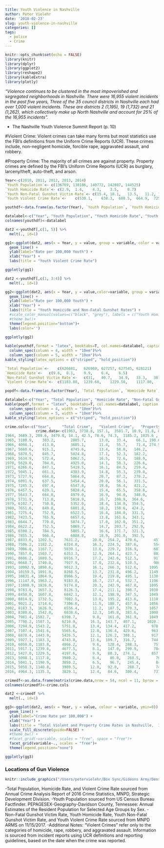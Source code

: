 ```yaml
---
title: Youth Violence in Nashville
author: Peter Vielehr
date: '2018-02-23'
slug: youth-violence-in-nashville
categories: []
tags:
  - police
  - Crime
---
```


```r
knitr::opts_chunk$set(echo = FALSE)
library(knitr)
library(dplyr)
library(ggplot2)
library(reshape2)
library(kableExtra)
library(plotly)
```

*"Violence continues to be clustered in the most impoverished and segregated neighborhoods in Nashville. There were 16,955 violent incidents in the past five years, Three of the 35 council districts in Nashville each had over 1,000 violent incidents. These are districts 2 (1,195), 19 (1,732) and 21 (1,262), which collectively make up North Nashville and account for 25% of the 16,955 incidents".*

- The Nashville Youth Violence Summit Report (p. 10)

#Violent Crime: 
Violent crimes can take many forms but most statistics use the FBI's definitions from the Uniform Crime Reports (UCR). These crimes include, non-negligent homicide, forcible rape, aggravated assault, and robbery. 

#Property Crime:
The majority of all crimes are against property. Property crimes are defined by the FBI's Uniform Crime Reports (UCR) as burglary, larceny/theft, auto-theft, and arson. 



```r

Year<-c(2010, 2011, 2012, 2013, 2014)
`Youth Population`<- c(136769, 138186, 140772, 142887, 144525)
`Youth Homicide Rate`<-	c(2.9,	1.4,	4.3,	3.5,	0.7)
`Youth Non-Fatal Gunshot Victim Rate`<-	c(15.4,	18.1,	13.5,	11.2, 14.5)
`Youth Violent Crime Rate`<-	c(530.1,	638.3,	680.5,	664.9,	725.8)

youthdf<-data.frame(as.factor(Year), `Youth Population`, `Youth Homicide Rate`, `Youth Non-Fatal Gunshot Victim Rate`, `Youth Violent Crime Rate`)

datalabel<-c("Year", "Youth Population", "Youth Homicide Rate", "Youth Non-Fatal Gunshot Victim Rate", "Youth Violent Crime Rate")
colnames(youthdf)<-datalabel

dat2 <-youthdf[,c(1, 5)] %>%
  melt(., id=1) 

gg1<-ggplot(dat2, aes(x = Year, y = value, group = variable, color = variable, ymin=200)) + 
  geom_line() + 
  ylab(label="Rate per 100,000 Youth") + 
  xlab("Year") + 
  labs(title = "Youth Violent Crime Rate") 

ggplotly(gg1)

dat2 <-youthdf[,c(1, 3:4)] %>%
  melt(., id=1) 

gg2<-ggplot(dat2, aes(x = Year, y = value,color=variable, group = variable, ymin=0)) + 
  geom_line() + 
  ylab(label="Rate per 100,000 Youth") + 
  xlab("Year") + 
  labs(title = "Youth Homicide and Non-Fatal Gunshot Rates") + 
  #scale_color_manual(values=c("black", "grey"), labels = c("Youth Homicide Rate", "Youth Non-Fatal Gunshot Victim Rate"))+
  #theme_bw()+ 
  theme(legend.position="bottom")+ 
  labs(color='') 
  
ggplotly(gg2)

```

```r

kable(youthdf,format = "latex", booktabs=T, col.names=datalabel, caption = "Youth Crime Rates per 100,000 Youth under 18", format.args = list(big.mark = ",")) %>%
  column_spec(column = 4, width = "10em")%>%
  column_spec(column = 5, width = "10em")%>%
kable_styling(latex_options = c("striped", "hold_position"))

```

```r
`Total Population`<-	c(626681,	626969,	627257,	627545,	628121)
`Homicide Rate`<-	c(9.6,	8.1,	9.9,	6.4,	6.5)
`Non-Fatal Gunshot Victim Rate`<-	c(31,	40.7,	34.9,	33.3,	38)
`Violent Crime Rate`<-	c(1183.80,	1239.60,	1229.50,	1117.80,	1190.90)

popdf<-data.frame(as.factor(Year), `Total Population`, `Homicide Rate`, `Non-Fatal Gunshot Victim Rate`, `Violent Crime Rate`)

datalabel<-c("Year", "Total Population", "Homicide Rate", "Non-Fatal Gunshot Victim Rate", "Violent Crime Rate")
kable(popdf,format = "latex", booktabs=T, col.names=datalabel, caption = "Total Crime Rates per 100,000 Nashville Residents", format.args = list(big.mark = ","))%>%
  column_spec(column = 4, width = "10em")%>%
  column_spec(column = 5, width = "10em")%>%
kable_styling(latex_options = c("striped", "hold_position"))


```

```r

crime.cols<-c("Year",     "Total Crime",   "Violent Crime",   "Property Crime" ,  "Murder"  ,  "Rape",  "Robbery", "Agg Assault", "Burglary",  "Larceny", "Auto Theft")
              crime.data<-c(1963, 3738.8, 157.1,  3581.7, 10.9, 11.8, 83.6,  50.8, 1106.4, 1179.4, 1296.0,
1964, 3689.3, 209.6, 3479.8, 14.1, 42.5, 78.6, 74.3,  1185.2, 1035.6 , 1259.0,
1965, 3188.9,    303.2,       2885.7,      13.0,   33.4,    66.1, 190.6,  949.7,   921.6, 1014.5,
1966, 4098.1,    413.0,       3685.1,      11.4,   55.7,    71.4, 274.5,  1153.2, 1557.1, 974.8,
1967, 5660.6,    915.1,       4745.6,      13.4,   58.0,   146.2,       697.5,     1365.8,1995.8, 1383.9,
1968, 5870.5,    845.7,       5024.8,      17.1,   52.3,   182.2,       594.1,     1328.5,1997.5, 1698.8,
1969, 5634.9,    572.4,       5062.5,      16.5,   72.6,   188.9,       294.4,     1420.4,1887.4, 1754.8,
1970, 5629.0,    704.0,       4925.0,      14.1,   58.3,   226.6,       405.0,     1548.2,1676.6, 1700.2,
1971, 6266.6,    847.1,       5419.5,      16.1,   84.5,   259.4,       487.2,     1812.1,2228.3, 1379.1,
1972, 5045.1,    661.3,       4383.9,      14.8,   55.3,   239.0,       352.1,     1451.0,1913.6, 1019.3,
1973, 5727.9,    664.0,       5064.0,      20.7,   87.2,   270.2,       285.9,     1825.8,2202.2, 1036.0,
1974, 6091.9,    637.5,       5454.4,      20.0,   56.1,   331.5,       229.9,     2209.1,2390.4, 854.9,
1975, 7245.3,    697.4,       6547.8,      19.6,   56.4,   421.2,       200.2,     1997.9,3637.2, 912.7,
1976, 6457.5,    629.1,       5828.4,      15.4,   65.5,   358.8,       189.4,     1852.5,3293.1, 682.7,
1977, 5643.7,    664.8,       4979.0,      16.9,   94.0,   348.0,       205.8,     1799.8,2505.4, 673.8,
1978, 5731.9,    713.0,       5018.9,      16.7,  108.9,  364.6,       222.8,     1772.2,2523.3, 723.4,
1979, 6102.7,    750.8,       5352.0,      18.4,  134.0,  354.5,       243.8,     1931.6,2772.7, 647.6,
1980, 7651.6,    849.8,       6801.8,      18.2,  150.6,  424.2,       256.8,     2403.0,3597.4, 801.3,
1981, 7275.4,    752.9,       6522.5,      16.4,  184.0,  331.3,       221.2,     2152.9,3734.7, 634.9,
1982, 7423.5,    765.9,       6657.6,      13.8,  161.6,  343.1,       247.3,     1967.4,4207.0, 483.2,
1983, 6644.7,    770.0,       5874.7,      17.0,  162.0,  351.2,       239.7,     1763.6,3608.3, 502.8,
1984, 6622.2,    752.5,       5869.7,      14.7,  203.7,  292.9,       241.3,     1789.8,3539.5, 540.4,
1985, 6590.2,    784.5,       5805.7,      16.6,  171.7,  321.3,       274.9,     1737.2,3593.8, 474.7,
1986, 7855.3,    966.4,       6888.8,      18.9,  201.0,  392.5,       354.1,     2287.0,3965.1, 636.8,
1987, 8833.6,  1202.5,     7631.2,      20.0,  254.2,  470.6,       457.8,     2274.5, 4515.7, 840.9,
1988, 7506.2,  1182.2,     6324.0,      16.3,  224.5,  387.6,       554.0,     1758.5, 4009.0, 556.5,
1989, 7006.8,  1167.7,     5839.1,      13.6,  229.7,  316.9,       607.5,     1588.6, 3741.8, 508.7,
1990, 7857.0,  1503.7,     6353.3,      12.9,  264.1,  423.7,       803.1,     1740.9, 3938.1, 674.4,
1991, 8606.2,  1689.5,     6916.7,      17.2,  242.6,  512.5,       917.2,     1997.5, 4220.5, 698.7,
1992, 9668.7,  1740.8,     7927.9,      17.0,  232.4,  510.5,       980.9,     1959.0, 4995.4, 973.5,
1993, 10902.9, 1890.6,     9012.3,      16.1,  266.3,  512.6,     1095.7,    1731.1, 6141.0,       1140.2,
1994, 10159.5, 1891.0,     8268.5,      13.7,  231.8,  496.2,     1149.3,    1560.9, 5385.0 ,      1322.5,
1995, 10831.4, 1864.9,     8966.5,      19.4,  219.8,  495.1,     1130.6,    1524.2, 5619.3  ,     1823.0,
1996, 11147.0, 1963.2,     9183.8,      16.7,  217.4,  532.7,     1196.3,    1469.1, 6076.9   ,    1637.8,
1997, 11000.9, 1826.0,     9174.8,      20.3,  242.9,  467.8,     1095.0,    1599.9, 5921.9    ,   1653.1,
1998, 9783.6,  1657.3,     8126.3,      17.4,  211.1,  398.7,     1030.2,    1343.6, 5517.6     ,  1265.1,
1999, 8450.0,  1607.8,     6842.1,      12.1,  198.9,  347.5,     1049.3,    1234.4, 4627.8, 979.8,
2000, 8814.9,  1732.5,     7082.5,      13.0,  195.2,  413.6,     1110.7,    1351.1,4797.2, 934.1,
2001, 9021.2,  1714.6,     7306.6,      11.5,  188.7,  457.8,     1056.5,    1372.8,4969.0, 964.8,
2002, 8183.3,  1626.9,     6556.4,      11.2,  187.5,  370.3,     1057.9,    1296.6,4415.0, 844.9,
2003, 8380.6,  1542.0,     6838.6,      12.3,  145.8,  383.6,     1000.3,    1259.9,4728.1, 850.6,
2004, 7981.4, 1582.7,     6398.7,       9.8,   161.0,  361.9,     1049.9,    1163.2,4510.3, 725.2,
2005, 7798.2, 1587.3,     6210.9,      16.3,  143.7,  407.1,     1020.3,    1074.0,4567.5, 569.4,
2006, 7294.9, 1543.2,     5751.8,      13.4,  134.4,  417.2,       978.2,     1091.5,4160.5, 499.8,
2007, 7107.4, 1541.6,     5565.6,      12.0,  136.4,  429.6,       963.6,     1030.2,4096.9, 438.5,
2008, 6870.4, 1443.9,     5426.5,      12.1,  126.2,  388.1,       917.5,     1019.0,4047.4, 360.1,
2009, 5927.1, 1183.3,     4743.8,      12.6,  109.7,  316.7,       744.4,     1052.7,3424.4, 266.7,
2010, 6050.0, 1183.8,     4866.2,       9.6,   128.4,  288.3,       757.5,     1248.0,3359.4, 258.7,
2011, 5917.1, 1239.6,     4677.5,       8.1,   147.0,  299.9,       784.6,     1181.4,3221.1, 275.1,
2012, 5427.0, 1229.5,     4197.6,       9.9,   88.3,  274.1,       857.2,       915.9,  3063.8, 217.9,
2013, 5098.1, 1117.8,     3980.2,       6.4,    86.0,   260.5,       764.9,       905.0,  2883.9, 191.3,
2014, 5041.1, 1190.9,     3850.2,       6.5,    96.7,   245.4,       842.3,       762.0,  2861.9, 226.3,
2015, 5050.3, 1140.8,     3909.5,      12.0,   92.0,    288.7,       748.0,       777.3,  2853.7, 278.5,
2016, 4964.3, 1135.3,     3829.1,      12.4,   84.6,   300.4,       737.8,       686.4,  2806.6, 336.1)

crimedf<-as.data.frame(matrix(crime.data,nrow = 54, ncol = 11, byrow = T))
colnames(crimedf)<-crime.cols

dat2 <-crimedf %>%
  melt(., id=1) 

gg3<-ggplot(dat2, aes(x = Year, y = value, colour = variable, ymin=0)) + 
  geom_line() + 
  ylab(label="Crime Rate per 100,000") + 
  xlab("Year") + 
  labs(title = "Total Violent and Property Crime Rates in Nashville,  1963-2016\nYouth and Adults")+ 
  scale_fill_discrete(guide=FALSE) +
  #theme_bw() +
  #facet_grid(~variable, scales = "free", space = "free")+ 
  facet_grid(variable~., scales = "free")+ 
  theme(legend.position="none")

ggplotly(gg3)


```


### Locations of Gun Violence
```r
knitr::include_graphics("/Users/petervielehr/Box Sync/Gideons Army/DensityMaps2016_Page_4.jpg")
```



-Total Population, Homicide Rate, and Violent Crime Rate sourced from Annual Crime Analysis Report of 2016 Crime Statistics, MNPD, Strategic Development Division. 
-Youth Population sourced from US Census Bureau Factfinder. PEPAGESEX-Geography-Davidson County, Tennessee: Annual Estimates of the Resident Population for Selected Age Groups by Sex.
-Non-Fatal Gunshot Victim Rate, Youth Homicide Rate, Youth Non-Fatal Gunshot Victim Rate, and Youth Violent Crime Rate sourced from MNPD ARMS on 11/15/2017.
-Additional Notes: “Violent Crimes” refer only to the categories of homicide, rape, robbery, and aggravated assault. Information is sourced from incident reports using UCR definitions and reporting guidelines, based on the date when the crime was reported. 